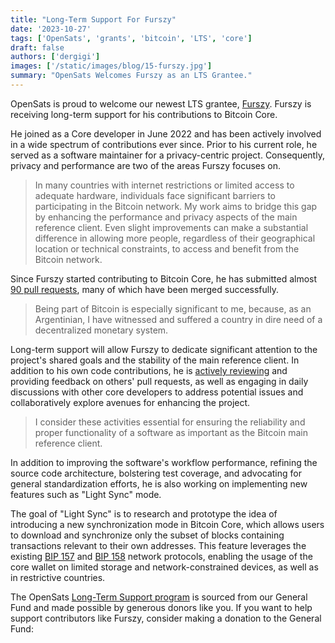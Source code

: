 ```yaml
---
title: "Long-Term Support For Furszy"
date: '2023-10-27'
tags: ['OpenSats', 'grants', 'bitcoin', 'LTS', 'core']
draft: false
authors: ['dergigi']
images: ['/static/images/blog/15-furszy.jpg']
summary: "OpenSats Welcomes Furszy as an LTS Grantee."
---
```


OpenSats is proud to welcome our newest LTS grantee, [Furszy][Furszy Github]. Furszy is receiving
long-term support for his contributions to Bitcoin Core.

He joined as a Core developer in June 2022 and has been actively involved in a
wide spectrum of contributions ever since. Prior to his current role, he served
as a software maintainer for a privacy-centric project. Consequently, privacy
and performance are two of the areas Furszy focuses on.

> In many countries with internet restrictions or limited access to adequate
> hardware, individuals face significant barriers to participating in the Bitcoin
> network. My work aims to bridge this gap by enhancing the performance and
> privacy aspects of the main reference client. Even slight improvements can make
> a substantial difference in allowing more people, regardless of their
> geographical location or technical constraints, to access and benefit from the
> Bitcoin network.

Since Furszy started contributing to Bitcoin Core, he has submitted almost [90
pull requests][PRs], many of which have been merged successfully.

> Being part of Bitcoin is especially significant to me, because, as an
> Argentinian, I have witnessed and suffered a country in dire need of a
> decentralized monetary system.

Long-term support will allow Furszy to dedicate significant attention to the
project's shared goals and the stability of the main reference client. In
addition to his own code contributions, he is [actively reviewing][reviews] and
providing feedback on others' pull requests, as well as engaging in daily
discussions with other core developers to address potential issues and
collaboratively explore avenues for enhancing the project.

> I consider these activities essential for ensuring the reliability and proper
> functionality of a software as important as the Bitcoin main reference client.

In addition to improving the software's workflow performance, refining the
source code architecture, bolstering test coverage, and advocating for general
standardization efforts, he is also working on implementing new features such as
"Light Sync" mode.

The goal of "Light Sync" is to research and prototype the idea of introducing a
new synchronization mode in Bitcoin Core, which allows users to download and
synchronize only the subset of blocks containing transactions relevant to their
own addresses. This feature leverages the existing [BIP 157] and [BIP 158]
network protocols, enabling the usage of the core wallet on limited storage and
network-constrained devices, as well as in restrictive countries.

The OpenSats [Long-Term Support program][LTS] is sourced from our General Fund and made
possible by generous donors like you. If you want to help support contributors
like Furszy, consider making a donation to the General Fund:

<center>
    <DonateToGeneralFundButton/>
</center>

[BIP 157]: https://github.com/bitcoin/bips/blob/master/bip-0157.mediawiki
[BIP 158]: https://github.com/bitcoin/bips/blob/master/bip-0158.mediawiki
[PRs]: https://bitcoinacks.com/?flt0_author_contains=furszy
[reviews]: https://bitcoinacks.com/?flt0_reviewer_contains=furszy
[LTS]: /blog/announcing-lts-grant-program-to-support-bitcoin-core-contributors
[Furszy Github]: https://github.com/furszy
